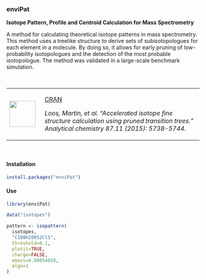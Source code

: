 ### enviPat
**Isotope Pattern, Profile and Centroid Calculation for Mass Spectrometry**

A method for calculating theoretical isotope patterns in mass spectrometry. This method uses a treelike structure to derive sets of subisotopologues for each element in a molecule. By doing so, it allows for early pruning of low-probability isotopologues and the detection of the most probable isotopologue. The method was validated in a large-scale benchmark simulation.

\

+---------------------------------+------------------------------------------------------------------------------------------------------------------------------------------------------+
| ![](images/05.png){height="68"} | [CRAN](https://cran.r-project.org/web/packages/enviPat/enviPat.pdf)                                                                                  |
|                                 |                                                                                                                                                      |
|                                 | *Loos, Martin, et al. "Accelerated isotope fine structure calculation using pruned transition trees." Analytical chemistry 87.11 (2015): 5738-5744.* |
+---------------------------------+------------------------------------------------------------------------------------------------------------------------------------------------------+

\

#### Installation {-}
```r
install.packages("enviPat")
```

#### Use {-}
```r
library(enviPat)

data("isotopes")

pattern <- isopattern(
  isotopes,
  "C100H200S2Cl5",
  threshold=0.1,
  plotit=TRUE,
  charge=FALSE,
  emass=0.00054858,
  algo=1
)
```

